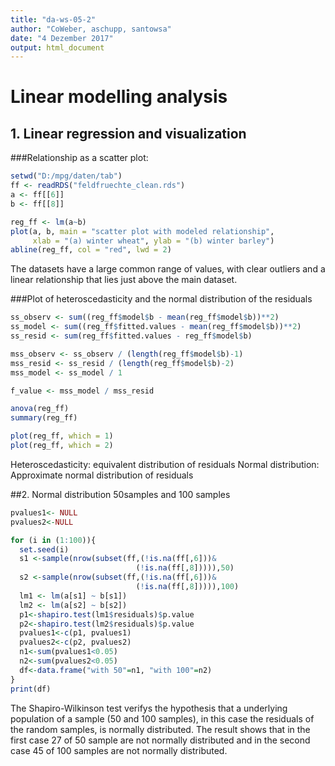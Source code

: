 ```yaml
---
title: "da-ws-05-2"
author: "CoWeber, aschupp, santowsa"
date: "4 Dezember 2017"
output: html_document
---
```


# Linear modelling  analysis
## 1. Linear regression and visualization 

###Relationship as a scatter plot:
```r
setwd("D:/mpg/daten/tab")
ff <- readRDS("feldfruechte_clean.rds")
a <- ff[[6]]
b <- ff[[8]]

reg_ff <- lm(a~b)
plot(a, b, main = "scatter plot with modeled relationship", 
     xlab = "(a) winter wheat", ylab = "(b) winter barley")
abline(reg_ff, col = "red", lwd = 2)
````

The datasets have a large common range of values, with clear outliers and a linear relationship that lies just above the main dataset.

###Plot of heteroscedasticity and the normal distribution of the residuals
```r
ss_observ <- sum((reg_ff$model$b - mean(reg_ff$model$b))**2)
ss_model <- sum((reg_ff$fitted.values - mean(reg_ff$model$b))**2)
ss_resid <- sum(reg_ff$fitted.values - reg_ff$model$b)

mss_observ <- ss_observ / (length(reg_ff$model$b)-1)
mss_resid <- ss_resid / (length(reg_ff$model$b)-2) 
mss_model <- ss_model / 1

f_value <- mss_model / mss_resid

anova(reg_ff)
summary(reg_ff)

plot(reg_ff, which = 1)
plot(reg_ff, which = 2)
```

Heteroscedasticity: equivalent distribution of residuals
Normal distribution: Approximate normal distribution of residuals

##2. Normal distribution 50samples and 100 samples

```r
pvalues1<- NULL
pvalues2<-NULL

for (i in (1:100)){
  set.seed(i)
  s1 <-sample(nrow(subset(ff,(!is.na(ff[,6]))&
                            (!is.na(ff[,8])))),50)
  s2 <-sample(nrow(subset(ff,(!is.na(ff[,6]))&
                            (!is.na(ff[,8])))),100)
  lm1 <- lm(a[s1] ~ b[s1])
  lm2 <- lm(a[s2] ~ b[s2])
  p1<-shapiro.test(lm1$residuals)$p.value
  p2<-shapiro.test(lm2$residuals)$p.value
  pvalues1<-c(p1, pvalues1)
  pvalues2<-c(p2, pvalues2)
  n1<-sum(pvalues1<0.05)
  n2<-sum(pvalues2<0.05)
  df<-data.frame("with 50"=n1, "with 100"=n2)
}
print(df)  
```

The Shapiro-Wilkinson test verifys the hypothesis that a underlying population of a sample (50 and 100 samples), in this case the residuals of the random samples, is normally distributed. The result shows that in the first case 27 of 50 sample are not normally distributed and in the second case 45 of 100 samples are not normally distributed. 